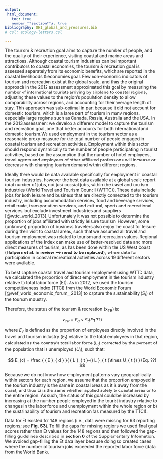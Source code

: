 ```yaml
---
output:
 html_document:
   toc: true
   number_**section**s: true
bibliography: OHI_global_and_pressures.bib
# csl: ecology-letters.csl

---
```


The tourism & recreation goal aims to capture the number of people, and the quality of their experience, visiting coastal and marine areas and attractions. Although coastal tourism industries can be important contributors to coastal economies, the tourism & recreation goal is assessed separately from its economic benefits, which are reported in the coastal livelihoods & economies goal. Few non-economic indicators of tourism and recreation exist at the global scale, and thus the original approach in the 2012 assessment approximated this goal by measuring the number of international tourists arriving by airplane to coastal regions, adjusting these values to the region’s population density to allow comparability across regions, and accounting for their average length of stay. This approach was sub-optimal in part because it did not account for domestic tourism, which is a large part of tourism in many regions, especially large regions such as Canada, Russia, Australia and the USA. In the 2013 assessment we develop a different model to capture the tourism and recreation goal, one that better accounts for both international and domestic tourism.We used employment in the tourism sector as a reasonable proxy measure for the total number of people engaged in coastal tourism and recreation activities. Employment within this sector should respond dynamically to the number of people participating in tourist activities, based on the assumption that the number of hotel employees, travel agents and employees of other affiliated professions will increase or decrease with changing tourism demand within different regions.

Ideally there would be data available specifically for employment in coastal tourism industries, however the best data available at a global scale report total number of jobs, not just coastal jobs, within the travel and tourism industries (World Travel and Tourism Council (WTTC)). These data include jobs for both leisure and business that are directly connected to the tourism industry, including accommodation services, food and beverage services, retail trade, transportation services, and cultural, sports and recreational services, but exclude investment industries and suppliers [@wttc_world_2013]. Unfortunately it was not possible to determine the proportion of jobs affiliated with strictly leisure tourism. However, some (unknown) proportion of business travelers also enjoy the coast for leisure during their visit to coastal areas, such that we assumed all travel and tourism employment was related to tourism and recreation values. Regional applications of the Index can make use of better-resolved data and more direct measures of tourism, as has been done within the US West Coast (**Halpern et al. in review --> need to be replaced**), where data for participation in coastal recreational activities across 19 different sectors were available.

To best capture coastal travel and tourism employment using WTTC data, we calculated the proportion of direct employment in the tourism industry relative to total labor force (Et). As in 2012, we used the tourism competitiveness index (TTCI) from the World Economic Forum [@wef_world_economic_forum__2013] to capture the sustainability ($S_{t}$) of the tourism industry.

Therefore, the status of the tourism & recreation (x<sub>TR</sub>) is:

$$
x_{TR} = { E }_{ d }\times { S }_{ t } (Eq. ??)
$$

where $E_{d}$ is defined as the proportion of employees directly involved in the travel and tourism industry ($E_{t}$) relative to the total employees in that region, calculated as the country’s total labor force ($L_{t}$) corrected by the percent of the population that is unemployed ($U_{t}$), such that:

$$
E_{d} = \frac { { E }_{ d } }{ { L }_{ t }-({ L }_{ t }\times U_{ t }) }  (Eq. ??)
$$

Because we do not know how employment patterns vary geographically within sectors for each region, we assume that the proportion employed in the tourism industry is the same in coastal areas as it is away from the coast, and thus Ei is the same whether applied solely to coastal areas or to the entire region. As such, the status of this goal could be increased by increasing a) the number people employed in the tourist industry relative to changes in the labor force and unemployment within the whole region or b) the sustainability of tourism and recreation (as measured by the TTCI).

Data for Et existed for 148 regions (i.e., data were missing for 63 reporting regions; see **Fig. S3**). To fill the gaps for missing regions we used final goal scores rather than Et values for the 148 regions and then followed the gap-filling guidelines described in **section 6** of the Supplementary Information. We avoided gap-filling the Et data layer because doing so created cases where the number of tourism jobs exceeded the reported labor force (data from the World Bank).
